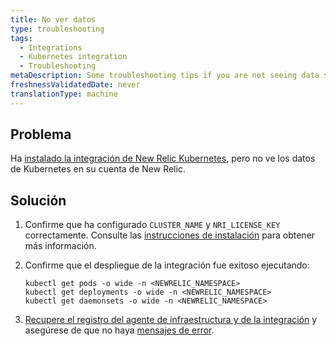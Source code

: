 ```yaml
---
title: No ver datos
type: troubleshooting
tags:
  - Integrations
  - Kubernetes integration
  - Troubleshooting
metaDescription: Some troubleshooting tips if you are not seeing data show up for your New Relic Kubernetes integration.
freshnessValidatedDate: never
translationType: machine
---
```


## Problema

Ha [instalado la integración de New Relic Kubernetes](/docs/kubernetes-monitoring-integration#install), pero no ve los datos de Kubernetes en su cuenta de New Relic.

## Solución

1. Confirme que ha configurado `CLUSTER_NAME` y `NRI_LICENSE_KEY` correctamente. Consulte las [instrucciones de instalación](/docs/integrations/host-integrations/host-integrations-list/kubernetes-monitoring-integration#install) para obtener más información.

2. Confirme que el despliegue de la integración fue exitoso ejecutando:

   ```
   kubectl get pods -o wide -n <NEWRELIC_NAMESPACE>
   kubectl get deployments -o wide -n <NEWRELIC_NAMESPACE>
   kubectl get daemonsets -o wide -n <NEWRELIC_NAMESPACE>
   ```

3. [Recupere el registro del agente de infraestructura y de la integración](/docs/integrations/kubernetes-integration/troubleshooting/get-logs-version) y asegúrese de que no haya [mensajes de error](/docs/integrations/host-integrations/troubleshooting/kubernetes-integration-troubleshooting-error-messages).